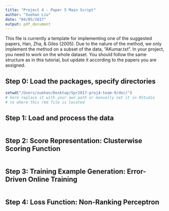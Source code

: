 ```yaml
---
title: "Project 4 - Paper 5 Main Script"
author: "Xuehan Liu"
date: "04/05/2017"
output: pdf_document
---
```


This file is currently a template for implementing one of the suggested papers, Han, Zha, & Giles (2005). Due to the nature of the method, we only implement the method on a subset of the data, "AKumar.txt". In your project, you need to work on the whole dataset. You should follow the same structure as in this tutorial, but update it according to the papers you are assigned.

## Step 0: Load the packages, specify directories

```r

setwd("/Users/xuehan/Desktop/Spr2017-proj4-team-9/doc/")
# here replace it with your own path or manually set it in RStudio
# to where this rmd file is located
```

## Step 1: Load and process the data

```r

```


## Step 2: Score Representation: Clusterwise Scoring Function

```r

```



## Step 3: Training Example Generation: Error-Driven Online Training

```r

```

## Step 4: Loss Function: Non-Ranking Perceptron 

```r

```